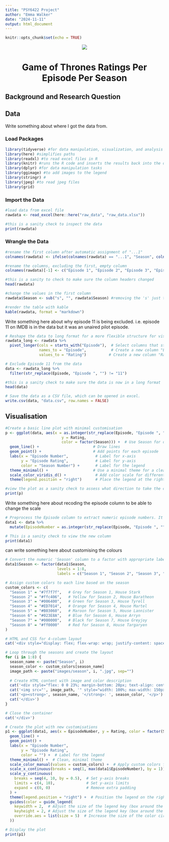 ```yaml
---
title: "PSY6422 Project"
author: "Emma Walker"
date: "2024-11-11"
output: html_document
---
```


```r
knitr::opts_chunk$set(echo = TRUE)
```

<center>
![](images/Logo_Game_of_thrones.png)

# **Game of Thrones Ratings Per Episode Per Season**

</center>
## **Background and Research Question**

## **Data**
Write something about where I got the data from.

### Load Packages

```r

library(tidyverse) #for data manipulation, visualization, and analysis
library(here) #simplifies paths
library(readxl) #to read excel files in R
library(knitr) #runs the R code and inserts the results back into the document
library(dplyr) #for data manipulation tasks
library(ggimage) #to add images to the legend
library(stringr) #
library(jpeg) #to read jpeg files
library(grid)
```

### Import the Data

```r
#load data from excel file
rawdata <- read_excel(here::here("raw_data", "raw_data.xlsx"))

#this is a sanity check to inspect the data
print(rawdata)
```

### Wrangle the Data

```r
#rename the first column after automatic assignment of "...1"
colnames(rawdata) <- ifelse(colnames(rawdata) == "...1", "Season", colnames(rawdata))

#rename the columns, excluding the first, empty column
colnames(rawdata)[-1] <- c("Episode 1", "Episode 2", "Episode 3", "Episode 4", "Episode 5", "Episode 6", "Episode 7", "Episode 8", "Episode 9", "Episode 10", "Episode 11")

#this is a sanity to check to make sure the column headers changed
head(rawdata)

#change the values in the first column
rawdata$Season <- sub("s", "", rawdata$Season) #removing the 's' just to clean up to view of the table.

#render the table with kable
kable(rawdata, format = "markdown")
```

Write something here about why episode 11 is being excluded. i.e. episode 11 on IMDB is in the data but it was an unaired pilot episode.

```r
# Reshape the data to long format for a more flexible structure for visualizing, analyzing, and modeling data. This is easier for ggplot2 to handle.
rawdata_long <- rawdata %>%
  pivot_longer(cols = starts_with("Episode"),  # Select columns that start with "Episode"
               names_to = "Episode",           # Create a new column "Episode"
               values_to = "Rating")          # Create a new column "Rating"

# Exclude Episode 11 from the data
data <- rawdata_long %>%
  filter(str_replace(Episode, "Episode ", "") != "11")

#this is a sanity check to make sure the data is now in a long format
head(data)

# Save the data as a CSV file, which can be opened in excel.
write.csv(data, "data.csv", row.names = FALSE)
```

## **Visualisation**

```r
#Create a basic line plot with minimal customisation
p <- ggplot(data, aes(x = as.integer(str_replace(Episode, "Episode ", "")),  # Convert episode to numeric
                         y = Rating, 
                         color = factor(Season))) +  # Use Season for different lines
  geom_line() +                        # Draw lines
  geom_point() +                       # Add points for each episode
  labs(x = "Episode Number",            # Label for x-axis
       y = "Episode Rating",            # Label for y-axis
       color = "Season Number") +       # Label for the legend
  theme_minimal() +                    # Use a minimal theme for a clean look
  scale_color_viridis_d() +             # Add color scale for different lines
  theme(legend.position = "right")      # Place the legend at the right

#view the plot as a sanity check to assess what direction to take the customisations.
print(p)
```

Write something here about recoding the episode column to be able to change the scale

```r
# Preprocess the Episode column to extract numeric episode numbers. It removes the "Episode " part of the string and converts the remaining number (e.g., "1", "2") into an integer; creating a new column 'EpisodeNumber'
data1 <- data %>%
  mutate(EpisodeNumber = as.integer(str_replace(Episode, "Episode ", "")))

# This is a sanity check to view the new column
print(data1)
```

can write something here about customising the colours

```r
# Convert the numeric 'Season' column to a factor with appropriate labels
data1$Season <- factor(data1$Season, 
                       levels = 1:8, 
                       labels = c("Season 1", "Season 2", "Season 3", "Season 4", "Season 5", "Season 6", "Season 7", "Season 8"))

# Assign custom colors to each line based on the season
custom_colors <- c(
  "Season 1" = "#7f7f7f",   # Grey for Season 1, House Stark
  "Season 2" = "#ffc406",   # Yellow for Season 2, House Baratheon
  "Season 3" = "#006400",   # Green for Season 3, House Tyrell
  "Season 4" = "#ED7014",   # Orange for Season 4, House Martel
  "Season 5" = "#B03060",   # Maroon for Season 5, House Lannister
  "Season 6" = "#023E8A",   # Blue for Season 6, House Arryn
  "Season 7" = "#000000",   # Black for Season 7, House Greyjoy
  "Season 8" = "#ff0000"    # Red for Season 8, House Targaryen
)
```


```r
# HTML and CSS for 4-column layout
cat('<div style="display: flex; flex-wrap: wrap; justify-content: space-between;">')

# Loop through the seasons and create the layout
for (i in 1:8) {
  season_name <- paste("Season", i)
  season_color <- custom_colors[season_name]
  image_path <- paste("images/season", i, ".jpg", sep="")
  
  # Create HTML content with image and color description
  cat('<div style="flex: 0 0 23%; margin-bottom: 20px; text-align: center;">')
  cat('<img src="', image_path, '" style="width: 100%; max-width: 150px; height: auto;">')
  cat('<p><strong>', season_name, '</strong>: ', season_color, '</p>')
  cat('</div>')
}

# Close the container
cat('</div>')
```



```r
# Create the plot with new customisations
p1 <- ggplot(data1, aes(x = EpisodeNumber, y = Rating, color = factor(Season))) +  
  geom_line() +                        
  geom_point() +                       
  labs(x = "Episode Number",            
       y = "Episode Rating",            
       color = "") +  # Label for the legend
  theme_minimal() +  # Clean, minimal theme
  scale_color_manual(values = custom_colors) +  # Apply custom colors for lines
  scale_x_continuous(breaks = seq(1, max(data1$EpisodeNumber), by = 1)) +  # Set x-axis breaks
  scale_y_continuous(
    breaks = seq(4, 10, by = 0.5),  # Set y-axis breaks
    limits = c(4, 10),              # Set y-axis limits
    expand = c(0, 0)                # Remove extra padding
  ) + 
  theme(legend.position = "right") +  # Position the legend on the right
  guides(color = guide_legend(
    keywidth = 2,  # Adjust the size of the legend key (box around the color circle)
    keyheight = 2, # Adjust the size of the legend key (box around the color circle)
    override.aes = list(size = 5)  # Increase the size of the color circles inside the legend
  ))

# Display the plot
print(p1)
```









